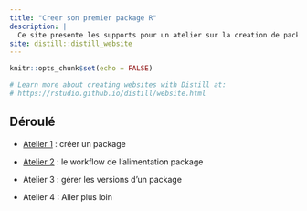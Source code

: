 ```yaml
---
title: "Creer son premier package R"
description: |
  Ce site presente les supports pour un atelier sur la creation de packages
site: distill::distill_website
---
```


```r
knitr::opts_chunk$set(echo = FALSE)

# Learn more about creating websites with Distill at:
# https://rstudio.github.io/distill/website.html

```

## Déroulé

- [Atelier 1](atelier1.html) : créer un package

- [Atelier 2](atelier2.html) : le workflow de l'alimentation package

- Atelier 3 : gérer les versions d'un package

- Atelier 4 : Aller plus loin
